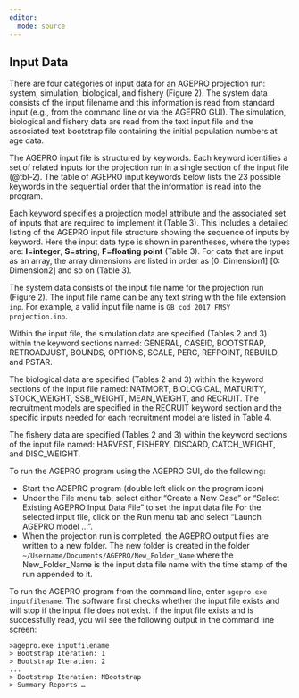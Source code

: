 ```yaml
---
editor: 
  mode: source
---
```


## Input Data {.unnumbered}

There are four categories of input data for an AGEPRO projection run: system, simulation, biological, and fishery (Figure 2). The system data consists of the input filename and this information is read from standard input (e.g., from the command line or via the AGEPRO GUI). The simulation, biological and fishery data are read from the text input file and the associated text bootstrap file containing the initial population numbers at age data.

The AGEPRO input file is structured by keywords. Each keyword identifies a set of related inputs for the projection run in a single section of the input file (@tbl-2). The table of AGEPRO input keywords below lists the 23 possible keywords in the sequential order that the information is read into the program.

Each keyword specifies a projection model attribute and the associated set of inputs that are required to implement it (Table 3). This includes a detailed listing of the AGEPRO input file structure showing the sequence of inputs by keyword. Here the input data type is shown in parentheses, where the types are: **I=integer**, **S=string**, **F=floating point** (Table 3). For data that are input as an array, the array dimensions are listed in order as [0: Dimension1] [0: Dimension2] and so on (Table 3).

The system data consists of the input file name for the projection run (Figure 2). The input file name can be any text string with the file extension `inp`. For example, a valid input file name is `GB cod 2017 FMSY projection.inp`.

Within the input file, the simulation data are specified (Tables 2 and 3) within the keyword sections named: GENERAL, CASEID, BOOTSTRAP, RETROADJUST, BOUNDS, OPTIONS, SCALE, PERC, REFPOINT, REBUILD, and PSTAR.

The biological data are specified (Tables 2 and 3) within the keyword sections of the input file named: NATMORT, BIOLOGICAL, MATURITY, STOCK_WEIGHT, SSB_WEIGHT, MEAN_WEIGHT, and RECRUIT. The recruitment models are specified in the RECRUIT keyword section and the specific inputs needed for each recruitment model are listed in Table 4.

The fishery data are specified (Tables 2 and 3) within the keyword sections of the input file named: HARVEST, FISHERY, DISCARD, CATCH_WEIGHT, and DISC_WEIGHT.

To run the AGEPRO program using the AGEPRO GUI, do the following:

- Start the AGEPRO program (double left click on the program icon)
- Under the File menu tab, select either “Create a New Case” or “Select Existing AGEPRO Input Data File” to set the input data file For the selected input file, click on the Run menu tab and select “Launch AGEPRO model …”.
- When the projection run is completed, the AGEPRO output files are written to a new folder. The new folder is created in the folder `~/Username/Documents/AGEPRO/New_Folder_Name` where the New_Folder_Name is the input data file name with the time stamp of the run appended to it.

To run the AGEPRO program from the command line, enter `agepro.exe inputfilename`. The software first checks whether the input file exists and will stop if the input file does not exist. If the input file exists and is successfully read, you will see the following output in the command line screen:

```
>agepro.exe inputfilename
> Bootstrap Iteration: 1
> Bootstrap Iteration: 2
...
> Bootstrap Iteration: NBootstrap
> Summary Reports …
```
